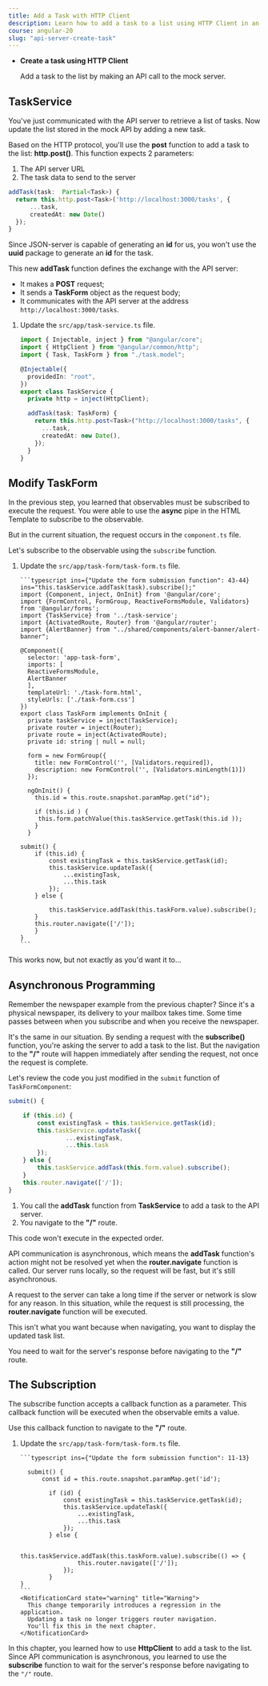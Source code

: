 ```yaml
---
title: Add a Task with HTTP Client
description: Learn how to add a task to a list using HTTP Client in an Angular application.
course: angular-20
slug: "api-server-create-task"
---
```



<NotificationCard state="objective" title="Chapter Objectives">
  <ul className="list-disc pl-4 space-y-2">
    <li>
      <strong>Create a task using HTTP Client</strong>
      <p>Add a task to the list by making an API call to the mock server.</p>
    </li>
  </ul>
</NotificationCard>

## TaskService

You've just communicated with the API server to retrieve a list of tasks.
Now update the list stored in the mock API by adding a new task.

Based on the HTTP protocol, you'll use the **post** function to add a task to the list: **http.post()**.
This function expects 2 parameters:

1. The API server URL
2. The task data to send to the server

```typescript
addTask(task:  Partial<Task>) {
  return this.http.post<Task>('http://localhost:3000/tasks', {
      ...task,
      createdAt: new Date()
  });
}
```

Since JSON-server is capable of generating an **id** for us, you won't use the **uuid** package to generate an **id** for the task.

This new **addTask** function defines the exchange with the API server:

- It makes a **POST** request;
- It sends a **TaskForm** object as the request body;
- It communicates with the API server at the address `http://localhost:3000/tasks`.

<Steps>

1. Update the `src/app/task-service.ts` file.

   ```typescript ins={"Replace the addTask function": 10-16}
   import { Injectable, inject } from "@angular/core";
   import { HttpClient } from "@angular/common/http";
   import { Task, TaskForm } from "./task.model";

   @Injectable({
     providedIn: "root",
   })
   export class TaskService {
     private http = inject(HttpClient);

     addTask(task: TaskForm) {
       return this.http.post<Task>("http://localhost:3000/tasks", {
         ...task,
         createdAt: new Date(),
       });
     }
   }
   ```

</Steps>

## Modify TaskForm

In the previous step, you learned that observables must be subscribed to execute the request.
You were able to use the **async** pipe in the HTML Template to subscribe to the observable.

But in the current situation, the request occurs in the `component.ts` file.

Let's subscribe to the observable using the `subscribe` function.

<Steps>

1.  Update the `src/app/task-form/task-form.ts` file.

        ```typescript ins={"Update the form submission function": 43-44} ins="this.taskService.addTask(task).subscribe();"
        import {Component, inject, OnInit} from '@angular/core';
        import {FormControl, FormGroup, ReactiveFormsModule, Validators} from '@angular/forms';
        import {TaskService} from '../task-service';
        import {ActivatedRoute, Router} from '@angular/router';
        import {AlertBanner} from "../shared/components/alert-banner/alert-banner";

        @Component({
          selector: 'app-task-form',
          imports: [
          ReactiveFormsModule,
          AlertBanner
          ],
          templateUrl: './task-form.html',
          styleUrls: ['./task-form.css']
        })
        export class TaskForm implements OnInit {
          private taskService = inject(TaskService);
          private router = inject(Router);
          private route = inject(ActivatedRoute);
          private id: string | null = null;

          form = new FormGroup({
            title: new FormControl('', [Validators.required]),
            description: new FormControl('', [Validators.minLength(1)])
          });

          ngOnInit() {
            this.id = this.route.snapshot.paramMap.get("id");

            if (this.id ) {
             this.form.patchValue(this.taskService.getTask(this.id ));
            }
          }

        submit() {
            if (this.id) {
                const existingTask = this.taskService.getTask(id);
                this.taskService.updateTask({
                    ...existingTask,
                    ...this.task
                });
            } else {

                this.taskService.addTask(this.taskForm.value).subscribe();
            }
            this.router.navigate(['/']);
            }
        }
        ```

</Steps>

This works now, but not exactly as you'd want it to...

## Asynchronous Programming

Remember the newspaper example from the previous chapter?
Since it's a physical newspaper, its delivery to your mailbox takes time.
Some time passes between when you subscribe and when you receive the newspaper.

It's the same in our situation.
By sending a request with the **subscribe()** function, you're asking the server to add a task to the list.
But the navigation to the **"/"** route will happen immediately after sending the request, not once the request is complete.

Let's review the code you just modified in the `submit` function of `TaskFormComponent`:

```typescript
submit() {

    if (this.id) {
        const existingTask = this.taskService.getTask(id);
        this.taskService.updateTask({
                ...existingTask,
                ...this.task
        });
    } else {
        this.taskService.addTask(this.form.value).subscribe();
    }
    this.router.navigate(['/']);
}
```

1. You call the **addTask** function from **TaskService** to add a task to the API server.
2. You navigate to the **"/"** route.

<NotificationCard state="error" title="Danger">
  This code won't execute in the expected order.
</NotificationCard>

API communication is asynchronous, which means the **addTask** function's action might not be resolved yet when the **router.navigate** function is called.
Our server runs locally, so the request will be fast, but it's still asynchronous.

A request to the server can take a long time if the server or network is slow for any reason.
In this situation, while the request is still processing, the **router.navigate** function will be executed.

This isn't what you want because when navigating, you want to display the updated task list.

You need to wait for the server's response before navigating to the **"/"** route.

## The Subscription

The subscribe function accepts a callback function as a parameter.
This callback function will be executed when the observable emits a value.

Use this callback function to navigate to the **"/"** route.

<Steps>

1.  Update the `src/app/task-form/task-form.ts` file.

        ```typescript ins={"Update the form submission function": 11-13}

          submit() {
              const id = this.route.snapshot.paramMap.get('id');

                if (id) {
                    const existingTask = this.taskService.getTask(id);
                    this.taskService.updateTask({
                        ...existingTask,
                        ...this.task
                    });
                } else {

                    this.taskService.addTask(this.taskForm.value).subscribe(() => {
                        this.router.navigate(['/']);
                    });
                }
        }
        ```
        <NotificationCard state="warning" title="Warning">
          This change temporarily introduces a regression in the application.
          Updating a task no longer triggers router navigation.
          You'll fix this in the next chapter.
        </NotificationCard>

</Steps>

<NotificationCard state="success" title="What you've learned">
  In this chapter, you learned how to use <strong>HttpClient</strong> to add a
  task to the list. Since API communication is asynchronous, you learned to use
  the <strong>subscribe</strong> function to wait for the server's response
  before navigating to the <code>"/"</code> route.
</NotificationCard>
